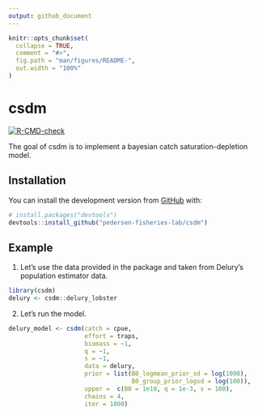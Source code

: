 ```yaml
---
output: github_document
---
```


<!-- README.md is generated from README.Rmd. Please edit that file -->

```r
knitr::opts_chunk$set(
  collapse = TRUE,
  comment = "#>",
  fig.path = "man/figures/README-",
  out.width = "100%"
)
```

# csdm

<!-- badges: start -->
[![R-CMD-check](https://github.com/pedersen-fisheries-lab/csdm/workflows/R-CMD-check/badge.svg)](https://github.com/pedersen-fisheries-lab/csdm/actions)
<!-- badges: end -->

The goal of csdm is to implement a bayesian catch saturation-depletion model.

## Installation

You can install the development version from [GitHub](https://github.com/) with:

``` r
# install.packages("devtools")
devtools::install_github("pedersen-fisheries-lab/csdm")
```
## Example

1. Let's use the data provided in the package and taken from Delury's population
estimator data.

```r
library(csdm)
delury <- csdm::delury_lobster
```

2. Let's run the model.

```r
delury_model <- csdm(catch = cpue,
                     effort = traps,
                     biomass = ~1,
                     q = ~1,
                     s = ~1,
                     data = delury,
                     prior = list(B0_logmean_prior_sd = log(1000),
                                  B0_group_prior_logsd = log(100)),
                     upper =  c(B0 = 1e10, q = 1e-3, s = 100),
                     chains = 4,
                     iter = 1000)
```

